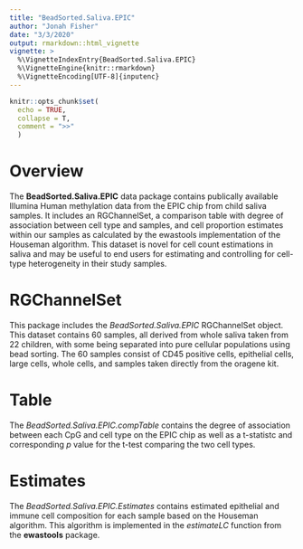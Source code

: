 ```yaml
---
title: "BeadSorted.Saliva.EPIC"
author: "Jonah Fisher"
date: "3/3/2020"
output: rmarkdown::html_vignette
vignette: >
  %\VignetteIndexEntry{BeadSorted.Saliva.EPIC}
  %\VignetteEngine{knitr::rmarkdown}
  %\VignetteEncoding[UTF-8]{inputenc}
---
```


```r
knitr::opts_chunk$set(
  echo = TRUE,
  collapse = T,
  comment = ">>"
  )
```

# Overview
The **BeadSorted.Saliva.EPIC** data package contains publically available Illumina Human methylation data from the EPIC chip from child saliva samples. It includes an RGChannelSet, a comparison table with degree of association between cell type and samples, and cell proportion estimates within our samples as calculated by the ewastools implementation of the Houseman algorithm. This dataset is novel for cell count estimations in saliva and may be useful to end users for estimating and controlling for cell-type heterogeneity in their study samples.

# RGChannelSet
This package includes the *BeadSorted.Saliva.EPIC* RGChannelSet object. This dataset contains 60 samples, all derived from whole saliva taken from 22 children, with some being separated into pure cellular populations using bead sorting. The 60 samples consist of CD45 positive cells, epithelial cells, large cells, whole cells, and samples taken directly from the oragene kit. 

# Table
The *BeadSorted.Saliva.EPIC.compTable* contains the degree of association between each CpG and cell type on the EPIC chip as well as a t-statistc and corresponding *p* value for the t-test comparing the two cell types.

# Estimates
The *BeadSorted.Saliva.EPIC.Estimates* contains estimated epithelial and immune cell composition for each sample based on the Houseman algorithm. This algorithm is implemented in the *estimateLC* function from the **ewastools** package. 





